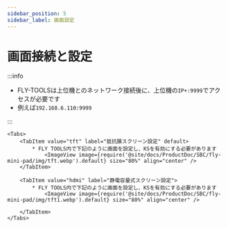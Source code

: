 ```yaml
---
sidebar_position: 5
sidebar_label: 画面設定
---
```





# 画面接続と設定

:::info

* FLY-TOOLSは上位機とのネットワーク接続後に、上位機の`IP+:9999`でアクセスが必要です
* 例えば`192.168.6.110:9999`

:::

    <Tabs>
        <TabItem value="tft" label="抵抗膜スクリーン設定" default>
            * FLY TOOLS内で下記のように画面を設定し、KSを有効にする必要があります
                <ImageView image={require('@site/docs/ProductDoc/SBC/fly-mini-pad/img/tft.webp').default} size="80%" align="center" />
        </TabItem>

        <TabItem value="hdmi" label="静電容量式スクリーン設定">
            * FLY TOOLS内で下記のように画面を設定し、KSを有効にする必要があります
                <ImageView image={require('@site/docs/ProductDoc/SBC/fly-mini-pad/img/tft1.webp').default} size="80%" align="center" />

        </TabItem>
    </Tabs>